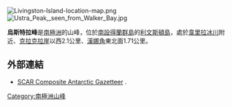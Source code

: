 {{coord|62|38|26|S|60|35|57|W|display=title}}

[[Image:Livingston-Island-location-map.png|thumb]]
[[Image:Ustra_Peak,_seen_from_Walker_Bay.jpg|thumb]]

'''烏斯特拉峰'''是[[南極洲|南極洲]]的山峰，位於[[南設得蘭群島|南設得蘭群島]]的[[利文斯頓島|利文斯頓島]]，處於[[韋里拉冰川|韋里拉冰川]]附近、[[克拉克拉崖|克拉克拉崖]]以西2.1公里、[[漢娜角|漢娜角]]東北面1.71公里。

==外部連結==
* [http://data.aad.gov.au/aadc/gaz/scar/ SCAR Composite Antarctic Gazetteer] {{WebCite|url=https://www.webcitation.org/5ug2CfC7m?url=http://data.aad.gov.au/aadc/gaz/scar/ |date=20101202140255 |dateformat=iso }}.

{{Antarctica-geo-stub}}
[[Category:南極洲山峰|Category:南極洲山峰]]